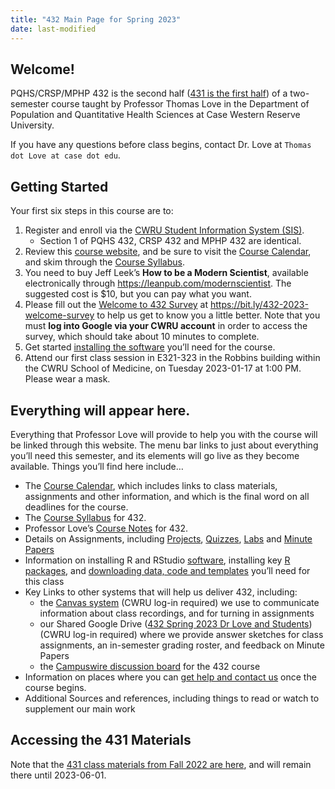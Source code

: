 ```yaml
---
title: "432 Main Page for Spring 2023"
date: last-modified
---
```


## Welcome! 

PQHS/CRSP/MPHP 432 is the second half ([431 is the first half](https://thomaselove.github.io/431-2022/)) of a two-semester course taught by Professor Thomas Love in the Department of Population and Quantitative Health Sciences at Case Western Reserve University. 

If you have any questions before class begins, contact Dr. Love at `Thomas dot Love at case dot edu`.

## Getting Started

Your first six steps in this course are to:

1. Register and enroll via the [CWRU Student Information System (SIS)](https://sis.case.edu/).
    - Section 1 of PQHS 432, CRSP 432 and MPHP 432 are identical.
2. Review this [course website](https://thomaselove.github.io/432-2023/), and be sure to visit the [Course Calendar](calendar.qmd), and skim through the [Course Syllabus](https://thomaselove.github.io/432-syllabus-2023/).
3. You need to buy Jeff Leek's **How to be a Modern Scientist**, available electronically through <https://leanpub.com/modernscientist>. The suggested cost is $10, but you can pay what you want.
4. Please fill out the [Welcome to 432 Survey](https://bit.ly/432-2023-welcome-survey) at <https://bit.ly/432-2023-welcome-survey> to help us get to know you a little better. Note that you must **log into Google via your CWRU account** in order to access the survey, which should take about 10 minutes to complete.
5. Get started [installing the software](software.qmd) you'll need for the course.
6. Attend our first class session in E321-323 in the Robbins building within the CWRU School of Medicine, on Tuesday 2023-01-17 at 1:00 PM. Please wear a mask.

## Everything will appear here.

Everything that Professor Love will provide to help you with the course will be linked through this website. The menu bar links to just about everything you'll need this semester, and its elements will go live as they become available. Things you'll find here include...

- The [Course Calendar](calendar.qmd), which includes links to class materials, assignments and other information, and which is the final word on all deadlines for the course.
- The [Course Syllabus](https://thomaselove.github.io/432-syllabus-2023/) for 432.
- Professor Love's [Course Notes](notes.qmd) for 432.
- Details on Assignments, including [Projects](projA.qmd), [Quizzes](quiz1.qmd), [Labs](lab1.qmd) and [Minute Papers](https://github.com/THOMASELOVE/432-minute-2023)
- Information on installing R and RStudio [software](software.qmd), installing key [R packages](software.qmd#r-packages-to-install), and [downloading data, code and templates](https://github.com/THOMASELOVE/432-data) you'll need for this class
- Key Links to other systems that will help us deliver 432, including:
    - the [Canvas system](https://canvas.case.edu/) (CWRU log-in required) we use to communicate information about class recordings, and for turning in assignments
    - our Shared Google Drive ([432 Spring 2023 Dr Love and Students](https://docs.google.com/document/d/1A6-P4TRXrCZVAqfDWw_s75lBGID9wHiaJjbsjltXojs/edit?usp=sharing)) (CWRU log-in required) where we provide answer sketches for class assignments, an in-semester grading roster, and feedback on Minute Papers
    - the [Campuswire discussion board](https://campuswire.com/) for the 432 course
- Information on places where you can [get help and contact us](contact.qmd) once the course begins.
- Additional Sources and references, including things to read or watch to supplement our main work

## Accessing the 431 Materials

Note that the [431 class materials from Fall 2022 are here](https://thomaselove.github.io/431-2022/), and will remain there until 2023-06-01.

